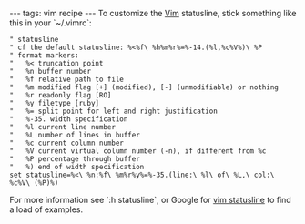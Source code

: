 ---
tags: vim recipe
---
To customize the [[Vim]] statusline, stick something like this in your `~/.vimrc`:

<pre>" statusline
" cf the default statusline: %<%f\ %h%m%r%=%-14.(%l,%c%V%)\ %P
" format markers:
"   %< truncation point
"   %n buffer number
"   %f relative path to file
"   %m modified flag [+] (modified), [-] (unmodifiable) or nothing
"   %r readonly flag [RO]
"   %y filetype [ruby]
"   %= split point for left and right justification
"   %-35. width specification
"   %l current line number
"   %L number of lines in buffer
"   %c current column number
"   %V current virtual column number (-n), if different from %c
"   %P percentage through buffer
"   %) end of width specification
set statusline=%<\ %n:%f\ %m%r%y%=%-35.(line:\ %l\ of\ %L,\ col:\ %c%V\ (%P)%)</pre>

For more information see `:h statusline`, or Google for [http://www.google.com/search?q=vim+statusline vim statusline] to find a load of examples.
